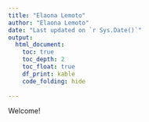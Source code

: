 ```yaml
---
title: "Elaona Lemoto"
author: "Elaona Lemoto"
date: "Last updated on `r Sys.Date()`"
output:
  html_document:
    toc: true
    toc_depth: 2
    toc_float: true
    df_print: kable
    code_folding: hide
    
---
```


<!--
Comments in HTML are like this! 
-->


Welcome!


